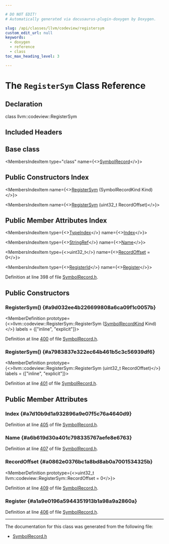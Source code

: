 ```yaml
---

# DO NOT EDIT!
# Automatically generated via docusaurus-plugin-doxygen by Doxygen.

slug: /api/classes/llvm/codeview/registersym
custom_edit_url: null
keywords:
  - doxygen
  - reference
  - class
toc_max_heading_level: 3

---
```





# The `RegisterSym` Class Reference

<DoxygenPage pluginConfig={pluginConfig}>



## Declaration

<CodeBlock>class llvm::codeview::RegisterSym</CodeBlock>

## Included Headers

<IncludesList>
<IncludesListItem
  filePath="llvm/DebugInfo/CodeView/SymbolRecord.h"
  permalink="/docs/api/files/include/include/llvm/include/llvm/debuginfo/include/llvm/debuginfo/codeview/symbolrecord-h"
  isLocal="true" />
</IncludesList>

## Base class

<MembersIndex>

<MembersIndexItem
  type="class"
  name={<><a href="/docs/api/classes/llvm/codeview/symbolrecord">SymbolRecord</a></>}>
</MembersIndexItem>

</MembersIndex>

## Public Constructors Index

<MembersIndex>

<MembersIndexItem
  name={<><a href="#a9d032ee4b226699808a6ca09f1c0057b">RegisterSym</a> (SymbolRecordKind Kind)</>}>
</MembersIndexItem>

<MembersIndexItem
  name={<><a href="#a7983837e322ec64b461b5c3c56939df6">RegisterSym</a> (uint32&#95;t RecordOffset)</>}>
</MembersIndexItem>

</MembersIndex>

## Public Member Attributes Index

<MembersIndex>

<MembersIndexItem
  type={<><a href="/docs/api/classes/llvm/codeview/typeindex">TypeIndex</a></>}
  name={<><a href="#a7d10b9d1a932896a9e07f5c76a4640d9">Index</a></>}>
</MembersIndexItem>

<MembersIndexItem
  type={<><a href="/docs/api/classes/llvm/stringref">StringRef</a></>}
  name={<><a href="#a6b619d30a401c798335767aefe8e6763">Name</a></>}>
</MembersIndexItem>

<MembersIndexItem
  type={<>uint32&#95;t</>}
  name={<><a href="#a0862e0376bc1a8bd8ab0a7001534325b">RecordOffset</a> = 0</>}>
</MembersIndexItem>

<MembersIndexItem
  type={<><a href="/docs/api/namespaces/llvm/codeview/#a18efaabef8a962bb9f48589ec97b5be9">RegisterId</a></>}
  name={<><a href="#a1a9e0196a5944351913b1a98a9a2860a">Register</a></>}>
</MembersIndexItem>

</MembersIndex>


Definition at line 398 of file <a href="/docs/api/files/include/include/llvm/include/llvm/debuginfo/include/llvm/debuginfo/codeview/symbolrecord-h">SymbolRecord.h</a>.

<SectionDefinition>

## Public Constructors

### RegisterSym() {#a9d032ee4b226699808a6ca09f1c0057b}

<MemberDefinition
  prototype={<>llvm::codeview::RegisterSym::RegisterSym (<a href="/docs/api/namespaces/llvm/codeview/#a718bd404e8a87ee5e1a21b0c267cde17">SymbolRecordKind</a> Kind)</>}
  labels = {["inline", "explicit"]}>

Definition at line <a href="/docs/api/files/include/include/llvm/include/llvm/debuginfo/include/llvm/debuginfo/codeview/symbolrecord-h/#l00400">400</a> of file <a href="/docs/api/files/include/include/llvm/include/llvm/debuginfo/include/llvm/debuginfo/codeview/symbolrecord-h">SymbolRecord.h</a>.
</MemberDefinition>

### RegisterSym() {#a7983837e322ec64b461b5c3c56939df6}

<MemberDefinition
  prototype={<>llvm::codeview::RegisterSym::RegisterSym (uint32&#95;t RecordOffset)</>}
  labels = {["inline", "explicit"]}>

Definition at line <a href="/docs/api/files/include/include/llvm/include/llvm/debuginfo/include/llvm/debuginfo/codeview/symbolrecord-h/#l00401">401</a> of file <a href="/docs/api/files/include/include/llvm/include/llvm/debuginfo/include/llvm/debuginfo/codeview/symbolrecord-h">SymbolRecord.h</a>.
</MemberDefinition>

</SectionDefinition>

<SectionDefinition>

## Public Member Attributes

### Index {#a7d10b9d1a932896a9e07f5c76a4640d9}

<MemberDefinition
  prototype="TypeIndex llvm::codeview::RegisterSym::Index">

Definition at line <a href="/docs/api/files/include/include/llvm/include/llvm/debuginfo/include/llvm/debuginfo/codeview/symbolrecord-h/#l00405">405</a> of file <a href="/docs/api/files/include/include/llvm/include/llvm/debuginfo/include/llvm/debuginfo/codeview/symbolrecord-h">SymbolRecord.h</a>.
</MemberDefinition>

### Name {#a6b619d30a401c798335767aefe8e6763}

<MemberDefinition
  prototype="StringRef llvm::codeview::RegisterSym::Name">

Definition at line <a href="/docs/api/files/include/include/llvm/include/llvm/debuginfo/include/llvm/debuginfo/codeview/symbolrecord-h/#l00407">407</a> of file <a href="/docs/api/files/include/include/llvm/include/llvm/debuginfo/include/llvm/debuginfo/codeview/symbolrecord-h">SymbolRecord.h</a>.
</MemberDefinition>

### RecordOffset {#a0862e0376bc1a8bd8ab0a7001534325b}

<MemberDefinition
  prototype={<>uint32&#95;t llvm::codeview::RegisterSym::RecordOffset = 0</>}>

Definition at line <a href="/docs/api/files/include/include/llvm/include/llvm/debuginfo/include/llvm/debuginfo/codeview/symbolrecord-h/#l00409">409</a> of file <a href="/docs/api/files/include/include/llvm/include/llvm/debuginfo/include/llvm/debuginfo/codeview/symbolrecord-h">SymbolRecord.h</a>.
</MemberDefinition>

### Register {#a1a9e0196a5944351913b1a98a9a2860a}

<MemberDefinition
  prototype="RegisterId llvm::codeview::RegisterSym::Register">

Definition at line <a href="/docs/api/files/include/include/llvm/include/llvm/debuginfo/include/llvm/debuginfo/codeview/symbolrecord-h/#l00406">406</a> of file <a href="/docs/api/files/include/include/llvm/include/llvm/debuginfo/include/llvm/debuginfo/codeview/symbolrecord-h">SymbolRecord.h</a>.
</MemberDefinition>

</SectionDefinition>

<hr/>

The documentation for this class was generated from the following file:

<ul>
<li><a href="/docs/api/files/include/include/llvm/include/llvm/debuginfo/include/llvm/debuginfo/codeview/symbolrecord-h">SymbolRecord.h</a></li>
</ul>

</DoxygenPage>
